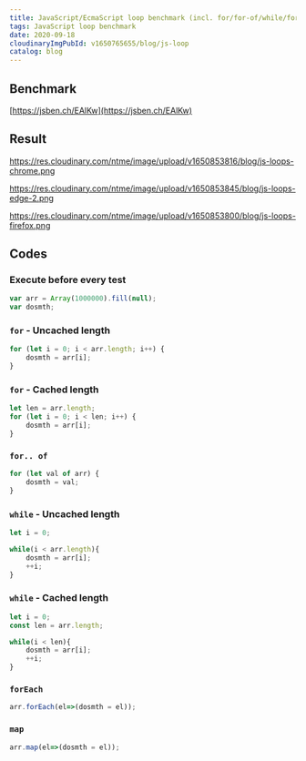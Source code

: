 ```yaml
---
title: JavaScript/EcmaScript loop benchmark (incl. for/for-of/while/forEach/map)
tags: JavaScript loop benchmark
date: 2020-09-18
cloudinaryImgPubId: v1650765655/blog/js-loop
catalog: blog
---
```


## Benchmark 
[https://jsben.ch/EAlKw](https://jsben.ch/EAlKw)


## Result

https://res.cloudinary.com/ntme/image/upload/v1650853816/blog/js-loops-chrome.png

https://res.cloudinary.com/ntme/image/upload/v1650853845/blog/js-loops-edge-2.png

https://res.cloudinary.com/ntme/image/upload/v1650853800/blog/js-loops-firefox.png

## Codes

### Execute before every test
```js
var arr = Array(1000000).fill(null);
var dosmth;
```

### `for` - Uncached length

```js
for (let i = 0; i < arr.length; i++) {
    dosmth = arr[i];
}
```

### `for` - Cached length

```js
let len = arr.length;
for (let i = 0; i < len; i++) {
    dosmth = arr[i];
}
```

### `for.. of`

```js
for (let val of arr) {
    dosmth = val;
}
```

### `while` - Uncached length

```js
let i = 0;

while(i < arr.length){
	dosmth = arr[i];
	++i;
}
```

### `while` - Cached length

```js
let i = 0;
const len = arr.length;

while(i < len){
	dosmth = arr[i];
	++i;
}
```


### `forEach`

```js
arr.forEach(el=>(dosmth = el));
```

### `map`

```js
arr.map(el=>(dosmth = el));
```

